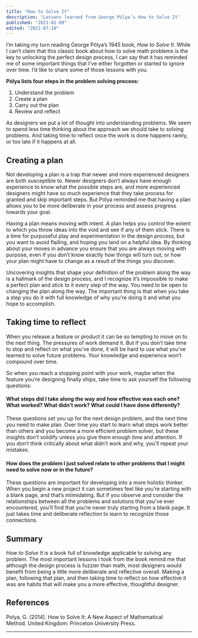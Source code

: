 ```yaml
---
title: "How to Solve It"
description: "Lessons learned from George Pólya’s How to Solve It"
published: "2021-02-09"
edited: "2021-07-10"
---
```


I’m taking my turn reading George Pólya’s 1945 book, _How to Solve It_. While I can’t claim that this classic book about how to solve math problems is the key to unlocking the perfect design process, I can say that it has reminded me of some important things that I’ve either forgotten or started to ignore over time. I’d like to share some of those lessons with you.

**Pólya lists four steps in the problem solving process:**

1. Understand the problem
2. Create a plan
3. Carry out the plan
4. Review and reflect

As designers we put a lot of thought into understanding problems. We seem to spend less time thinking about the approach we should take to solving problems. And taking time to reflect once the work is done happens rarely, or too late if it happens at all.

## Creating a plan

Not developing a plan is a trap that newer and more experienced designers are both susceptible to. Newer designers don’t always have enough experience to know what the possible steps are, and more experienced designers might have so much experience that they take process for granted and skip important steps. But Pólya reminded me that having a plan allows you to be more deliberate in your process and assess progress towards your goal.

Having a plan means moving with intent. A plan helps you control the extent to which you throw ideas into the void and see if any of them stick. There is a time for purposeful play and experimentation in the design process, but you want to avoid flailing, and hoping you land on a helpful idea. By thinking about your moves in advance you ensure that you are always moving with purpose, even if you don’t know exactly how things will turn out, or how your plan might have to change as a result of the things you discover.

Uncovering insights that shape your definition of the problem along the way is a hallmark of the design process, and I recognize it’s impossible to make a perfect plan and stick to it every step of the way. You need to be open to changing the plan along the way. The important thing is that when you take a step you do it with full knowledge of why you’re doing it and what you hope to accomplish.

## Taking time to reflect

When you release a feature or product it can be so tempting to move on to the next thing. The pressures of work demand it. But if you don’t take time to stop and reflect on what you’ve done, it will be hard to use what you’ve learned to solve future problems. Your knowledge and experience won’t compound over time.

So when you reach a stopping point with your work, maybe when the feature you’re designing finally ships, take time to ask yourself the following questions:

#### What steps did I take along the way and how effective was each one? What worked? What didn’t work? What could I have done differently?

These questions set you up for the next design problem, and the next time you need to make plan. Over time you start to learn what steps work better than others and you become a more efficient problem solver, but these insights don’t solidify unless you give them enough time and attention. If you don’t think critically about what didn’t work and why, you’ll repeat your mistakes.

#### How does the problem I just solved relate to other problems that I might need to solve now or in the future?

These questions are important for developing into a more holistic thinker. When you begin a new project it can sometimes feel like you’re starting with a blank page, and that’s intimidating. But if you observe and consider the relationships between all the problems and solutions that you’ve ever encountered, you’ll find that you’re never truly starting from a blank page. It just takes time and deliberate reflection to learn to recognize those connections.

## Summary

_How to Solve It_ is a book full of knowledge applicable to solving any problem. The most important lessons I took from the book remind me that although the design process is fuzzier than math, most designers would benefit from being a little more deliberate and reflective overall. Making a plan, following that plan, and then taking time to reflect on how effective it was are habits that will make you a more effective, thoughtful designer.

<HrSection />

## References

Polya, G. (2014). How to Solve It: A New Aspect of Mathematical Method. United Kingdom: Princeton University Press.

---

